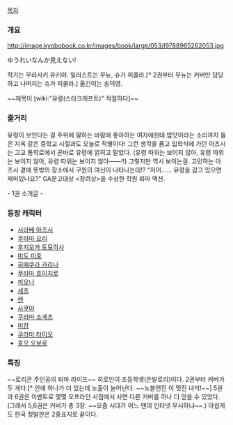 [[목차]]

=== 개요 ===

http://image.kyobobook.co.kr/images/book/large/053/l9788965262053.jpg

ゆうれいなんか見えない!

작가는 무라사키 유키야. 일러스트는 무뉴, 슈가 피콜라.[* 2권부터 무뉴는 커버만 담당하고 나머지는 슈가 피콜라.] 옮긴이는 송덕영.

~~제목이 [wiki:"유령(스타크래프트)" 적절하다]~~
=== 줄거리 ===

유령이 보인다는 걸 주위에 말하는 바람에 좋아하는 여자애한테 밥맛이라는 소리까지 들은 지옥 같은 중학교 시절과도 오늘로 작별이다! 그런 생각을 품고 입학식에 가던 아츠시는 고교 통학로에서 곧바로 유령에 얽히고 말았다. (유령 따위는 보이지 않아, 유령 따위는 보이지 않아, 유령 따위는 보이지 않아――!!) 그렇지만 역시 보이는걸. 고민하는 아츠시 곁에 뜻밖의 장소에서 구원의 여신이 나타나는데!?
“저어…… 유령을 감고 있으면 재미있나요?”
GA문고대상 <장려상>을 수상한 학원 퇴마 액션.

- 1권 소개글 -

=== 등장 캐릭터 ===

* [[시라베 아츠시]]
* [[쿠라마 요리]]
* [[후지오카 토모히사]]
* [[미도 미호]]
* [[히메쿠라 카리나]]
* [[쿠라마 효이치로]]
* [[피오나]]
* [[세츠]]
* [[렌]]
* [[사쿠야]]
* [[쿠라마 소게츠]]
* [[미캉]]
* [[쿠라마 타이오]]
* [[호오 오보로]]

=== 특징 ===

~~로리콘 주인공의 퇴마 라이프~~ 히로인이 초등학생(은발로리)이다. 2권부터 커버가 두 개다.[* 안에 하나가 더 있는데 노출이 늘어난다. ~~노블엔진 이 멋진 녀석!~~] 5권과 6권은 이벤트로 몇몇 오프라인 서점에서 사면 다른 커버를 하나 더 얻을 수 있었다.(그래서 5,6권은 커버가 총 3장. ~~요즘 시대가 어느 땐데 인터넷 무시하냐~~.) 아쉽게도 한국 정발판은 2중표지로 끝이다.
